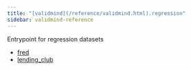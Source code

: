 ```yaml
---
title: "[validmind](/reference/validmind.html).regression"
sidebar: validmind-reference
---
```


Entrypoint for regression datasets

- [fred](regression/fred.qmd)
- [lending_club](regression/lending_club.qmd)
